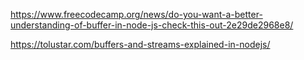 https://www.freecodecamp.org/news/do-you-want-a-better-understanding-of-buffer-in-node-js-check-this-out-2e29de2968e8/

https://tolustar.com/buffers-and-streams-explained-in-nodejs/
